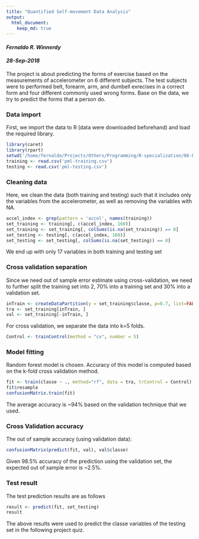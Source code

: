 ```yaml
---
title: "Quantified Self-movement Data Analysis"
output: 
  html_document:
    keep_md: true
---
```


#### *Fernaldo R. Winnerdy*
#### *28-Sep-2018*

The project is about predicting the forms of exercise based on the measurements of accelerometer on 6 different subjects. The test subjects were to performed belt, forearm, arm, and dumbell exrecises in a correct form and four different commonly used wrong forms. Base on the data, we try to predict the forms that a person do.

### Data import
First, we import the data to R (data were downloaded beforehand) and load the required library.

```r
library(caret)
library(rpart)
setwd('/home/fernaldo/Projects/Others/Programming/R-specialization/08-Practical_machine_learning/Week-04')
training <- read.csv('pml-training.csv')
testing <- read.csv('pml-testing.csv')
```

### Cleaning data

Here, we clean the data (both training and testing) such that it includes only the variables from the accelerometer, as well as removing the variables with NA.

```r
accel_index <- grep(pattern = 'accel', names(training))
set_training <- training[, c(accel_index, 160)]
set_training <- set_training[, colSums(is.na(set_training)) == 0]
set_testing <- testing[, c(accel_index, 160)]
set_testing <- set_testing[, colSums(is.na(set_testing)) == 0]
```

We end up with only 17 variables in both training and testing set

### Cross validation separation

Since we need out of sample error estimate using cross-validation, we need to further split the training set into 2, 70% into a training set and 30% into a validation set.

```r
inTrain <- createDataPartition(y = set_training$classe, p=0.7, list=FALSE)
tra <- set_training[inTrain, ]
val <- set_training[-inTrain, ]
```

For cross validation, we separate the data into k=5 folds.

```r
Control <- trainControl(method = "cv", number = 5)
```

### Model fitting

Random forest model is chosen. Accuracy of this model is computed based on the k-fold cross validation method.

```r
fit <- train(classe ~ ., method="rf", data = tra, trControl = Control)
fit$resample
confusionMatrix.train(fit)
```

The average accuracy is ~94% based on the validation technique that we used.  

### Cross Validation accuracy

The out of sample accuracy (using validation data):

```r
confusionMatrix(predict(fit, val), val$classe)
```

Given 98.5% accuracy of the prediction using the validation set, the expected out of sample error is ~2.5%.

### Test result
The test prediction results are as follows

```r
result <- predict(fit, set_testing)
result
```

The above results were used to predict the classe variables of the testing set in the following project quiz. 